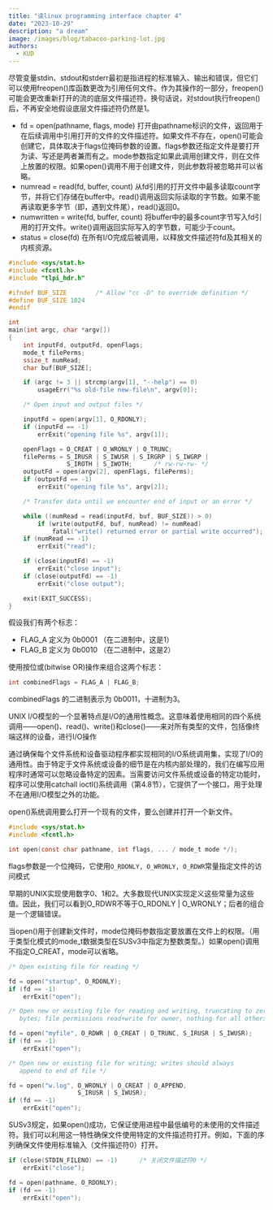 ```yaml
---
title: "读linux programming interface chapter 4"
date: "2023-10-29"
description: "a dream"
image: /images/blog/tabacoo-parking-lot.jpg
authors:
  - KUD
---
```


尽管变量stdin、stdout和stderr最初是指进程的标准输入、输出和错误，但它们可以使用freopen()库函数更改为引用任何文件。作为其操作的一部分，freopen()可能会更改重新打开的流的底层文件描述符。换句话说，对stdout执行freopen()后，不再安全地假设底层文件描述符仍然是1。

- fd = open(pathname, flags, mode) 打开由pathname标识的文件，返回用于在后续调用中引用打开的文件的文件描述符。如果文件不存在，open()可能会创建它，具体取决于flags位掩码参数的设置。flags参数还指定文件是要打开为读、写还是两者兼而有之。mode参数指定如果此调用创建文件，则在文件上放置的权限。如果open()调用不用于创建文件，则此参数将被忽略并可以省略。
- numread = read(fd, buffer, count) 从fd引用的打开文件中最多读取count字节，并将它们存储在buffer中。read()调用返回实际读取的字节数。如果不能再读取更多字节（即，遇到文件尾），read()返回0。
- numwritten = write(fd, buffer, count) 将buffer中的最多count字节写入fd引用的打开文件。write()调用返回实际写入的字节数，可能少于count。
- status = close(fd) 在所有I/O完成后被调用，以释放文件描述符fd及其相关的内核资源。

```c
#include <sys/stat.h>
#include <fcntl.h>
#include "tlpi_hdr.h"

#ifndef BUF_SIZE        /* Allow "cc -D" to override definition */
#define BUF_SIZE 1024
#endif

int
main(int argc, char *argv[])
{
    int inputFd, outputFd, openFlags;
    mode_t filePerms;
    ssize_t numRead;
    char buf[BUF_SIZE];

    if (argc != 3 || strcmp(argv[1], "--help") == 0)
        usageErr("%s old-file new-file\n", argv[0]);

    /* Open input and output files */

    inputFd = open(argv[1], O_RDONLY);
    if (inputFd == -1)
        errExit("opening file %s", argv[1]);

    openFlags = O_CREAT | O_WRONLY | O_TRUNC;
    filePerms = S_IRUSR | S_IWUSR | S_IRGRP | S_IWGRP |
                S_IROTH | S_IWOTH;      /* rw-rw-rw- */
    outputFd = open(argv[2], openFlags, filePerms);
    if (outputFd == -1)
        errExit("opening file %s", argv[2]);

    /* Transfer data until we encounter end of input or an error */

    while ((numRead = read(inputFd, buf, BUF_SIZE)) > 0)
        if (write(outputFd, buf, numRead) != numRead)
            fatal("write() returned error or partial write occurred");
    if (numRead == -1)
        errExit("read");

    if (close(inputFd) == -1)
        errExit("close input");
    if (close(outputFd) == -1)
        errExit("close output");

    exit(EXIT_SUCCESS);
}
```

假设我们有两个标志：
- FLAG_A 定义为 0b0001 （在二进制中，这是1）
- FLAG_B 定义为 0b0010 （在二进制中，这是2）

使用按位或(bitwise OR)操作来组合这两个标志：

```c
int combinedFlags = FLAG_A | FLAG_B;
```

combinedFlags 的二进制表示为 0b0011，十进制为3。

UNIX I/O模型的一个显著特点是I/O的通用性概念。这意味着使用相同的四个系统调用——open()、read()、write()和close()——来对所有类型的文件，包括像终端这样的设备，进行I/O操作

通过确保每个文件系统和设备驱动程序都实现相同的I/O系统调用集，实现了I/O的通用性。由于特定于文件系统或设备的细节是在内核内部处理的，我们在编写应用程序时通常可以忽略设备特定的因素。当需要访问文件系统或设备的特定功能时，程序可以使用catchall ioctl()系统调用（第4.8节），它提供了一个接口，用于处理不在通用I/O模型之外的功能。

open()系统调用要么打开一个现有的文件，要么创建并打开一个新文件。
```c
#include <sys/stat.h>
#include <fcntl.h>

int open(const char pathname, int flags, ... / mode_t mode */);
```

flags参数是一个位掩码，它使用`O_RDONLY, O_WRONLY, O_RDWR`常量指定文件的访问模式

早期的UNIX实现使用数字0、1和2。大多数现代UNIX实现定义这些常量为这些值。因此，我们可以看到O_RDWR不等于O_RDONLY | O_WRONLY；后者的组合是一个逻辑错误。

当open()用于创建新文件时，mode位掩码参数指定要放置在文件上的权限。（用于类型化模式的mode_t数据类型在SUSv3中指定为整数类型。）如果open()调用不指定O_CREAT，mode可以省略。

```c
/* Open existing file for reading */

fd = open("startup", O_RDONLY);
if (fd == -1)
    errExit("open");

/* Open new or existing file for reading and writing, truncating to zero
   bytes; file permissions read+write for owner, nothing for all others */

fd = open("myfile", O_RDWR | O_CREAT | O_TRUNC, S_IRUSR | S_IWUSR);
if (fd == -1)
    errExit("open");

/* Open new or existing file for writing; writes should always
   append to end of file */

fd = open("w.log", O_WRONLY | O_CREAT | O_APPEND,
                   S_IRUSR | S_IWUSR);
if (fd == -1)
    errExit("open");
```

SUSv3规定，如果open()成功，它保证使用进程中最低编号的未使用的文件描述符。我们可以利用这一特性确保文件使用特定的文件描述符打开。例如，下面的序列确保文件使用标准输入（文件描述符0）打开。

```c
if (close(STDIN_FILENO) == -1)      /* 关闭文件描述符0 */
    errExit("close");

fd = open(pathname, O_RDONLY);
if (fd == -1)
    errExit("open");
```


